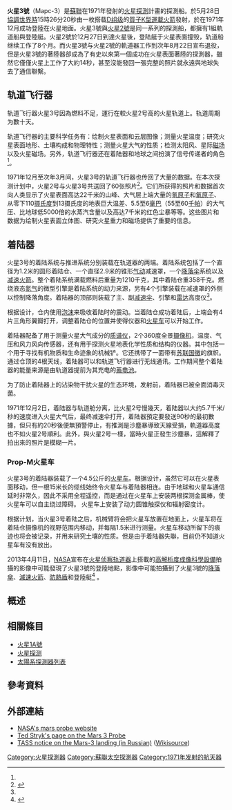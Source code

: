 {{Infobox Spacecraft
| Name = 火星3號
| Image = [[File:Mars3_lander2_vsm.jpg|240px]]
| Caption = 
| Organization = [[蘇聯|蘇聯]]
| Major_Contractors =
| Mission_Type = 軌道船與登陸艇
| Orbital_Insertion_Date =
| Launch = 1971年5月28日
| Launch_Vehicle = 
| Decay =
| Mission_Duration = 1971年12月2日
| NSSDC_ID =
| Webpage = 
| Mass =
| Power =
| Orbital_elements =
| Semimajor_Axis =
| Eccentricity =
| Inclination =
| Orbital_Period = 12.79[[地球日|地球日]]
| Apoapsis =
| Periapsis =
| Orbits =
}}

'''火星3號'''（Марс-3）是[[蘇聯|蘇聯]]在1971年發射的[[火星探測|火星探測]]計畫的探測船。於5月28日[[協調世界時|協調世界時]]15時26分20秒由一枚搭载[[D组级|D组级]]的[[質子K型運載火箭|質子K型運載火箭]]發射，於在1971年12月成功登陸在火星地面。火星3號與[[火星2號|火星2號]]是同一系列的探測船，都擁有1組軌道船與登陸艇。火星2號於12月27日到達火星後，登陆艇于火星表面撞毁，轨道船继续工作了8个月。而火星3號与火星2號的軌道器工作到次年8月22日宣布退役，但是火星3號的著陸器卻成為了有史以來第一個成功在火星表面著陸的探測器，雖然它僅僅火星上工作了大約14秒，甚至沒能發回一張完整的照片就永遠與地球失去了通信聯繫。
== 轨道飞行器 ==
轨道飞行器火星3号因為燃料不足，運行在較火星2号高的火星轨道上。轨道周期为數十天。

轨道飞行器的主要科学任务有：绘制火星表面和云层图像；测量火星温度；研究火星表面地形、土壤构成和物理特性；测量火星大气的性质；检测太阳风、星际[[磁场|磁场]]以及火星磁场。另外，轨道飞行器还在着陆器和地球之间扮演了信号传递者的角色<ref name="data" />。

1971年12月至次年3月间，火星3号的轨道飞行器也传回了大量的数据。在本次探测计划中，火星2号与火星3号共送回了60张照片<ref>{{cite web
|url=http://www.windows.ucar.edu/tour/link=/mars/space_missions.html
|title=Missions to Mars
|accessdate=2008-12-10
|work=Windows to Universe
|publisher=University Corporation for Atmospheric Research
|language=en
|archive-url=https://web.archive.org/web/20090516014841/http://www.windows.ucar.edu/tour/link=/mars/space_missions.html
|archive-date=2009-05-16
|dead-url=yes
}}</ref>。它们所获得的照片和数据首次向人类显示了火星表面高达22千米的山峰、大气层上端大量的[[氢原子|氢原子]]和[[氧|氧原子]]、从零下110[[摄氏度|摄氏度]]到13摄氏度的地表巨大温差、5.5至6[[毫巴|毫巴]]（55至60[[帕斯卡|千帕]]）的大气压、比地球低5000倍的水蒸汽含量以及高达7千米的红色尘暴等等。这些图片和数据为绘制火星表面立体图、研究火星重力和磁场提供了重要的信息。

== 着陆器 ==

火星3号的着陆系统与推进系统分别装载在轨道器的两端。着陆系统包括了一个直径为1.2米的圆形着陆仓、一个直径2.9米的锥形[[空气动力学|气动]]减速罩，一个[[降落伞|降落伞]]系统以及[[减速火箭|减速火箭]]。整个着陆系统满载燃料后重量为1210千克，其中着陆仓重358千克。燃烧液态[[氮气|氮气]]的微型引擎是着陆系统的动力来源，另有4个引擎装载在减速罩的外侧以控制降落角度。着陆器的顶部则装载了主、副[[降落伞|减速伞]]、引擎和[[雷达|雷达]]高度仪<ref name="data" />。

根据设计，仓内使用[[泡沫|泡沫]]来吸收着陆时的震动。当着陆仓成功着陆后，上端会有4片三角形翼瓣打开，调整着陆仓的位置并使得仪器和[[火星车|火星车]]可以开始工作。

着陆器配备了用于测量火星大气成分的[[质谱仪|质谱仪]]，2个360度全景[[摄像机|摄像机]]，温度、气压和风力风向传感器，还有用于探测火星地表化学性质和结构的仪器。其中包括一个用于寻找有机物质和生命迹象的机械铲。它还携带了一面带有[[苏联国徽|苏联国徽]]的旗帜。通过仓顶的4根天线，着陆器可以和轨道飞行器进行无线通讯。工作期间整个着陆器的能量来源是由轨道器提前为其充电的[[蓄电池|蓄电池]]。

为了防止着陆器上的沾染物干扰火星的生态环境，发射前，着陆器已被全面消毒灭菌。

1971年12月2日，着陆器与轨道舱分离，比火星2号慢幾天，着陆器以大约5.7千米/秒的速度进入火星大气后，最终减速伞打开，着陆器預定要發送90秒的最初數據，但只有約20秒後便無預警停止，有推測是沙塵暴導致天線受損，軌道器高度也不如火星2号順利。此外，與火星2号一樣，當時火星正發生沙塵暴，這解釋了拍出來的照片是模糊一片。

=== Prop-M火星车 ===
火星3号的着陆器装载了一个4.5公斤的[[火星车|火星车]]。根据设计，虽然它可以在火星表面移动，但一根15米长的缆线始终令火星车与着陆器相连。由于地球和火星车通信延时非常久，因此不采用全程遥控，而是通过在火星车上安装两根探测金属棒，使火星车可以自主绕过障碍。 火星车上安装了动力圆锥触探仪和辐射密度计。

根据计划，当火星3号着陆之后，机械臂将会把火星车放置在地面上，火星车将在着陆仓摄像机的视野范围内移动，并每隔1.5米进行测量。火星车移动所留下的痕迹也将会被记录，并用来研究土壤的性质。但是由于着陆器失聯，目前仍不知道火星车有没有放出。

2013年4月11日，[[NASA|NASA]]宣布在[[火星侦察轨道器|火星侦察轨道器]]上搭載的[[高解析度成像科學設備|高解析度成像科學設備]]拍攝的影像中可能發現了火星3號的登陸地點，影像中可能拍攝到了火星3號的[[降落傘|降落傘]]、[[減速火箭|減速火箭]]、[[防熱盾|防熱盾]]和登陸艇<ref name="NASA-20130411">{{cite web |last=Webster |first=Guy |title=NASA Mars Orbiter Images May Show 1971 Soviet Lander |url=http://www.nasa.gov/mission_pages/MRO/news/mro2013411.html |date=April 11, 2013 |work=[[NASA|NASA]] |accessdate=April 12, 2013 |archive-date=2017-06-29 |archive-url=https://web.archive.org/web/20170629105015/https://www.nasa.gov/mission_pages/MRO/news/mro2013411.html |dead-url=no }}</ref> 。

{{Wide image |PIA16920-MarsSoviet3Lander1971-PossibleDebrisField.jpg|800px|<center>火星侦察轨道器上搭載的高解析度成像科學設備所拍攝的火星3號可能登陸地點。左側影像攝於2007年11月，右側影像攝於2013年3月10日<ref name="NASA-20130411" /></center>}}

== 概述 ==
== 相關條目 ==
*[[火星1A號|火星1A號]]
*[[火星探测|火星探测]]
*[[太陽系探測器列表|太陽系探測器列表]]

==參考資料==
{{reflist}}

== 外部連結 ==
*[http://nssdc.gsfc.nasa.gov/planetary/planets/marspage.html NASA's mars probe website] {{Wayback|url=http://nssdc.gsfc.nasa.gov/planetary/planets/marspage.html |date=20060928223446 }}
*[https://web.archive.org/web/20071005010633/http://www.strykfoto.org/mars3.htm Ted Stryk's page on the Mars 3 Probe]
*[[s:ru:Сообщение_ТАСС_о_посадке_автоматической_станции_Марс-3|TASS notice on the Mars-3 landing (in Russian)]] ([[Wikisource|Wikisource]])

{{火星表面探测器地图}}
{{Mars spacecraft}}
{{火星任務}}

[[Category:火星探測器|Category:火星探測器]]
[[Category:蘇聯太空探測器|Category:蘇聯太空探測器]]
[[Category:1971年发射的航天器|Category:1971年发射的航天器]]